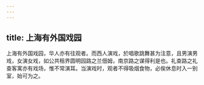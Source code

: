 ```yaml
---
---
---
```

title: 上海有外国戏园
---



上海有外国戏园，华人亦有往观者。而西人演戏，於唱歌跳舞甚为注意，且男演男戏，女演女戏，如公共租界圆明园路之兰佃姆，南京路之谋得利是也。礼查路之礼查客寓亦有戏场，惟不常演耳。当演戏时，观者不得吸烟食物，必俟休息时入一别室，始可为之。